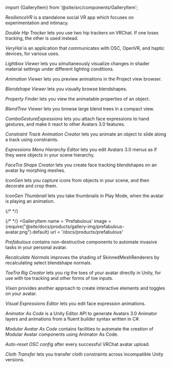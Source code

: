 ﻿import {GalleryItem} from '@site/src/components/GalleryItem';

<div className="row">
<GalleryItem 
        name = 'ResilienceVR'
        image = {require("@site/docs/products/gallery-img/resilience-temp.png").default}
        url = '/docs/resilience'
>

*ResilienceVR* is a standalone social VR app which focuses on experimentation and intimacy.

</GalleryItem>
<GalleryItem 
        name = 'Double Hip Tracker'
        image = {require("@site/docs/products/gallery-img/double-hip-tracker.png").default}
        url = '/docs/products/double-hip-tracker'
>

*Double Hip Tracker* lets you use two hip trackers on VRChat. If one loses tracking, the other is used instead.

</GalleryItem>
<GalleryItem 
        name = 'VeryHaï'
        image = {require("@site/docs/products/gallery-img/very-h.png").default}
        url = '/docs/products/very-h'
>

*VeryHaï* is an application that communicates with OSC, OpenVR, and haptic devices, for various uses.

</GalleryItem>
<GalleryItem 
        name = 'Lightbox Viewer'
        image = {require("@site/docs/products/gallery-img/lightbox-viewer.png").default}
        url = '/docs/products/lightbox-viewer'
>

*Lightbox Viewer* lets you simultaneously visualize changes in shader material settings under different lighting conditions.

</GalleryItem>
<GalleryItem 
        name = 'Animation Viewer'
        image = {require("@site/docs/products/gallery-img/animation-viewer.png").default}
        url = '/docs/products/animation-viewer'
>

*Animation Viewer* lets you preview animations in the Project view browser.

</GalleryItem>
<GalleryItem 
        name = 'Blendshape Viewer'
        image = {require("@site/docs/products/gallery-img/blendshape-viewer.png").default}
        url = '/docs/products/blendshape-viewer'
>

*Blendshape Viewer* lets you visually browse blendshapes.

</GalleryItem>
<GalleryItem 
        name = 'Property Finder'
        image = {require("@site/docs/products/gallery-img/property-finder.png").default}
        url = '/docs/products/property-finder'
>

*Property Finder* lets you view the animatable properties of an object.

</GalleryItem>
<GalleryItem 
        name = 'BlendTree Viewer'
        image = {require("@site/docs/products/gallery-img/blendtree-viewer.png").default}
        url = '/docs/products/blendtree-viewer'
>

*BlendTree Viewer* lets you browse large blend trees in a compact view.

</GalleryItem>
<GalleryItem 
        name = 'ComboGestureExpressions'
        image = {require("@site/docs/products/gallery-img/combo-gesture-expressions.png").default}
        url = '/docs/products/combo-gesture-expressions'
>

*ComboGestureExpressions* lets you attach face expressions to hand gestures, and make it react to other Avatars 3.0 features.

</GalleryItem>
<GalleryItem 
        name = 'Constraint Track Animation Creator'
        image = {require("@site/docs/products/gallery-img/constraint-track-animation-creator.png").default}
        url = '/docs/products/constraint-track-animation-creator'
>

*Constraint Track Animation Creator* lets you animate an object to slide along a track using constraints.

</GalleryItem>
<GalleryItem 
        name = 'Expressions Menu Hierarchy Editor'
        image = {require("@site/docs/products/gallery-img/expressions-menu-hierarchy-editor.png").default}
        url = '/docs/products/expressions-menu-hierarchy-editor'
>

*Expressions Menu Hierarchy Editor* lets you edit Avatars 3.0 menus as if they were objects in your scene hierarchy.

</GalleryItem>
<GalleryItem 
        name = 'FaceTra Shape Creator'
        image = {require("@site/docs/products/gallery-img/facetra-shape-creator.png").default}
        url = '/docs/products/facetra-shape-creator'
>

*FaceTra Shape Creator* lets you create face tracking blendshapes on an avatar by morphing meshes.

</GalleryItem>
<GalleryItem 
        name = 'IconGen'
        image = {require("@site/docs/products/gallery-img/icon-gen.png").default}
        url = '/docs/products/icon-gen'
>

*IconGen* lets you capture icons from objects in your scene, and then decorate and crop them.

</GalleryItem>
<GalleryItem 
        name = 'IconGen Thumbnail'
        image = {require("@site/docs/products/gallery-img/icon-gen-thumbnail.png").default}
        url = '/docs/products/icon-gen#capture-thumbnails-for-vrchat-in-play-mode'
>

*IconGen Thumbnail* lets you take thumbnails in Play Mode, when the avatar is playing an animation.

</GalleryItem>
{/* <GalleryItem  */}
{/*         name = 'Metabus' */}
{/*         url = '' */}
{/* > */}

{/* </GalleryItem> */}
<GalleryItem 
        name = 'Prefabulous'
        image = {require("@site/docs/products/gallery-img/prefabulous-avatar.png").default}
        url = '/docs/products/prefabulous'
>

*Prefabulous* contains non-destructive components to automate invasive tasks in your personal avatar.

</GalleryItem>
<GalleryItem 
        name = 'Recalculate Normals (Prefabulous)'
        image = {require("@site/docs/products/gallery-img/recalculate-normals.png").default}
        url = '/docs/products/prefabulous/universal/recalculate-normals'
>

*Recalculate Normals* improves the shading of SkinnedMeshRenderers by recalculating select blendshape normals.

</GalleryItem>
<GalleryItem 
        name = 'ToeTra Rig Creator'
        url = '/docs/products/toetra-rig-creator'
>

*ToeTra Rig Creator* lets you rig the toes of your avatar directly in Unity, for use with toe tracking and other forms of toe inputs.

</GalleryItem>
<GalleryItem 
        name = 'Vixen'
        image = {require("@site/docs/products/gallery-img/vixen.png").default}
        url = '/docs/products/vixen'
>

*Vixen* provides another approach to create interactive elements and toggles on your avatar.

</GalleryItem>
<GalleryItem 
        name = 'Visual Expressions Editor'
        image = {require("@site/docs/products/gallery-img/visual-expressions-editor.png").default}
        url = '/docs/products/visual-expressions-editor'
>

*Visual Expressions Editor* lets you edit face expression animations.

</GalleryItem>
<GalleryItem 
        name = 'Animator As Code'
        image = {require("@site/docs/products/gallery-img/animator-as-code.jpg").default}
        url = '/docs/products/animator-as-code'
>

*Animator As Code* is a Unity Editor API to generate Avatars 3.0 Animator layers and animations from a fluent builder syntax written in C#.

</GalleryItem>
<GalleryItem 
        name = 'Modular Avatar As Code'
        image = {require("@site/docs/products/gallery-img/modular-avatar-as-code.png").default}
        url = '/docs/products/animator-as-code/functions/modular-avatar'
>

*Modular Avatar As Code* contains facilities to automate the creation of Modular Avatar components using Animator As Code.

</GalleryItem>
<GalleryItem 
        name = 'Auto-reset OSC config'
        image = {require("@site/docs/products/gallery-img/auto-reset-osc-config.png").default}
        url = '/docs/products/auto-reset-osc-config'
>

*Auto-reset OSC config* after every successful VRChat avatar upload.

</GalleryItem>
<GalleryItem 
        name = 'Cloth Transfer'
        image = {require("@site/docs/products/gallery-img/cloth-transfer.png").default}
        url = '/docs/products/cloth-transfer'
>

*Cloth Transfer* lets you transfer cloth constraints across incompatible Unity versions.

</GalleryItem>
</div>

